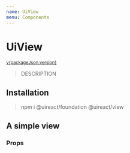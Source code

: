 ```yaml
---
name: UiView
menu: Components
---
```



# UiView

<sup>
  <a href="https://github.com/inavac182/ui-react/blob/main/packages/view/" target="_blank">
    v{packageJson.version}
  </a>
</sup>

> DESCRIPTION

## Installation

> npm i @uireact/foundation @uireact/view

## A simple view

<Playground>
  <UiView />
</Playground>

### Props

<Props of={UiView} />
